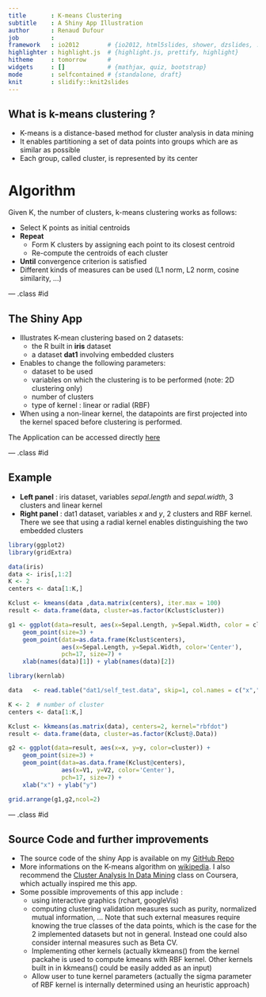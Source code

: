 ```yaml
---
title       : K-means Clustering
subtitle    : A Shiny App Illustration
author      : Renaud Dufour
job         : 
framework   : io2012        # {io2012, html5slides, shower, dzslides, ...}
highlighter : highlight.js  # {highlight.js, prettify, highlight}
hitheme     : tomorrow      # 
widgets     : []            # {mathjax, quiz, bootstrap}
mode        : selfcontained # {standalone, draft}
knit        : slidify::knit2slides
---
```


## What is k-means clustering ?

* K-means is a distance-based method for cluster analysis in data mining
* It enables partitioning a set of data points into groups which are as similar as possible
* Each group, called cluster, is represented by its center

# Algorithm  
  
Given K, the number of clusters, k-means clustering works as follows:

* Select K points as initial centroids
* __Repeat__
    * Form K clusters by assigning each point to its closest centroid
    * Re-compute the centroids of each cluster
* __Until__ convergence criterion is satisfied
* Different kinds of measures can be used (L1 norm, L2 norm, cosine similarity, ...)

--- .class #id 

## The Shiny App

* Illustrates K-mean clustering based on 2 datasets:
    * the R built in __iris__ dataset
    * a dataset __dat1__ involving embedded clusters
* Enables to change the following parameters:
    * dataset to be used
    * variables on which the clustering is to be performed (note: 2D clustering only)
    * number of clusters
    * type of kernel : linear or radial (RBF)
* When using a non-linear kernel, the datapoints are first projected into the kernel spaced before clustering is performed.  

The Application can be accessed directly [here](https://duf59.shinyapps.io/shiny-kmeans/)

--- .class #id 

## Example

* __Left panel__ : iris dataset, variables _sepal.length_ and _sepal.width_, 3 clusters and linear kernel
* __Right panel__ : dat1 dataset, variables _x_ and _y_, 2 clusters and RBF kernel. There we see that using a radial kernel enables distinguishing the two embedded clusters

```r

library(ggplot2)
library(gridExtra)

data(iris)
data <- iris[,1:2]
K <- 2
centers <- data[1:K,]

Kclust <- kmeans(data ,data.matrix(centers), iter.max = 100)
result <- data.frame(data, cluster=as.factor(Kclust$cluster))

g1 <- ggplot(data=result, aes(x=Sepal.Length, y=Sepal.Width, color = cluster)) +
    geom_point(size=3) + 
    geom_point(data=as.data.frame(Kclust$centers),
               aes(x=Sepal.Length, y=Sepal.Width, color='Center'),
               pch=17, size=7) +
    xlab(names(data)[1]) + ylab(names(data)[2])

library(kernlab)

data   <- read.table("dat1/self_test.data", skip=1, col.names = c("x","y"))

K <- 2  # number of cluster 
centers <- data[1:K,]

Kclust <- kkmeans(as.matrix(data), centers=2, kernel="rbfdot")
result <- data.frame(data, cluster=as.factor(Kclust@.Data))

g2 <- ggplot(data=result, aes(x=x, y=y, color=cluster)) +
    geom_point(size=3) + 
    geom_point(data=as.data.frame(Kclust@centers),
               aes(x=V1, y=V2, color='Center'),
               pch=17, size=7) +
    xlab("x") + ylab("y")

grid.arrange(g1,g2,ncol=2)

```


--- .class #id 

## Source Code and further improvements

* The source code of the shiny App is available on my [GitHub Repo](https://github.com/duf59/shiny-kmeans)
* More informations on the K-means algorithm on [wikipedia](http://en.wikipedia.org/wiki/K-means_clustering). I also recommend the [Cluster Analysis In Data Mining](https://www.coursera.org/course/clusteranalysis) class on Coursera, which actually inspired me this app.
* Some possible improvements of this app include :
    * using interactive graphics (rchart, googleVis)
    * computing clustering validation measures such as purity, normalized mutual information, ... Note that such external measures require knowing the true classes of the data points, which is the case for the 2 implemented datasets but not in general. Instead one could also consider internal measures such as Beta CV.
    * Implementing other kernels (actually kkmeans() from the kernel packahe is used to compute kmeans with RBF kernel. Other kernels built in in kkmeans() could be easily added as an input)
    * Allow user to tune kernel parameters (actually the sigma parameter of RBF kernel is internally determined using an heuristic approach)



